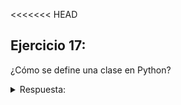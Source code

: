 <<<<<<< HEAD

## Ejercicio 17:

¿Cómo se define una clase en Python?

<details>

<summary>Respuesta:</summary>

Una clase en Python se define utilizando la palabra clave `class`, seguida del nombre de la clase y los métodos y atributos definidos dentro de la clase. Por ejemplo:

```python
class Persona:
    def __init__(self, nombre, edad):
        self.nombre = nombre
        self.edad = edad
```
=======

## Ejercicio 17:

¿Cómo se define una clase en Python?

<details>

<summary>Respuesta:</summary>

Una clase en Python se define utilizando la palabra clave `class`, seguida del nombre de la clase y los métodos y atributos definidos dentro de la clase. Por ejemplo:

```python
class Persona:
    def __init__(self, nombre, edad):
        self.nombre = nombre
        self.edad = edad
```
>>>>>>> e8ed08b1a5bbe1e369719187cfc4de7f7e2a41a9
</details>